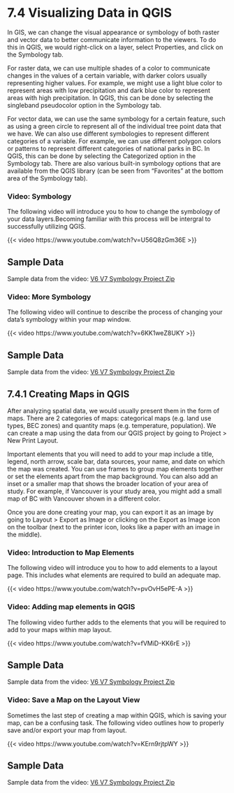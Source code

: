 # 7.4 Visualizing Data in QGIS {.unnumbered}

In GIS, we can change the visual appearance or symbology of both raster and vector data to better communicate information to the viewers. To do this in QGIS, we would right-click on a layer, select Properties, and click on the Symbology tab.

For raster data, we can use multiple shades of a color to communicate changes in the values of a certain variable, with darker colors usually representing higher values. For example, we might use a light blue color to represent areas with low precipitation and dark blue color to represent areas with high precipitation. In QGIS, this can be done by selecting the singleband pseudocolor option in the Symbology tab.

For vector data, we can use the same symbology for a certain feature, such as using a green circle to represent all of the individual tree point data that we have. We can also use different symbologies to represent different categories of a variable. For example, we can use different polygon colors or patterns to represent different categories of national parks in BC. In QGIS, this can be done by selecting the Categorized option in the Symbology tab. There are also various built-in symbology options that are available from the QGIS library (can be seen from "Favorites" at the bottom area of the Symbology tab).

### Video: Symbology

The following video will introduce you to how to change the symbology of your data layers.Becoming familiar with this process will be intergral to successfully utilizing QGIS.

{{< video https://www.youtube.com/watch?v=U56Q8zGm36E >}}

::: callout-tip
# Sample Data

Sample data from the video: [V6 V7 Symbology Project Zip](/external_files/V6_V7_Symbology_Project.zip)
:::

### Video: More Symbology

The following video will continue to describe the process of changing your data's symbology within your map window.

{{< video https://www.youtube.com/watch?v=6KK1weZ8UKY >}}

::: callout-tip
# Sample Data

Sample data from the video: [V6 V7 Symbology Project Zip](/external_files/V6_V7_Symbology_Project.zip)
:::

## 7.4.1 Creating Maps in QGIS

After analyzing spatial data, we would usually present them in the form of maps. There are 2 categories of maps: categorical maps (e.g. land use types, BEC zones) and quantity maps (e.g. temperature, population). We can create a map using the data from our QGIS project by going to Project \> New Print Layout.

Important elements that you will need to add to your map include a title, legend, north arrow, scale bar, data sources, your name, and date on which the map was created. You can use frames to group map elements together or set the elements apart from the map background. You can also add an inset or a smaller map that shows the broader location of your area of study. For example, if Vancouver is your study area, you might add a small map of BC with Vancouver shown in a different color.

Once you are done creating your map, you can export it as an image by going to Layout \> Export as Image or clicking on the Export as Image icon on the toolbar (next to the printer icon, looks like a paper with an image in the middle).

### Video: Introduction to Map Elements

The following video will introduce you to how to add elements to a layout page. This includes what elements are required to build an adequate map.

{{< video https://www.youtube.com/watch?v=pvOvH5ePE-A >}}

### Video: Adding map elements in QGIS

The following video further adds to the elements that you will be required to add to your maps within map layout.

{{< video https://www.youtube.com/watch?v=fVMiD-KK6rE >}}

::: callout-tip
# Sample Data

Sample data from the video: [V6 V7 Symbology Project Zip](/external_files/V6_V7_Symbology_Project.zip)
:::

### Video: Save a Map on the Layout View

Sometimes the last step of creating a map within QGIS, which is saving your map, can be a confusing task. The following video outlines how to properly save and/or export your map from layout.

{{< video https://www.youtube.com/watch?v=KErn9rjtpWY >}}

::: callout-tip
# Sample Data

Sample data from the video: [V6 V7 Symbology Project Zip](/external_files/V6_V7_Symbology_Project.zip)
:::

